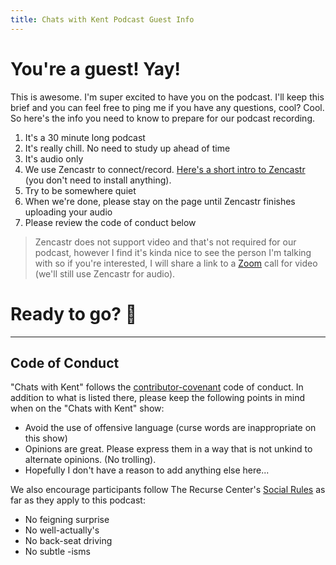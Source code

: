 ```yaml
---
title: Chats with Kent Podcast Guest Info
---
```



# You're a guest! Yay!

This is awesome. I'm super excited to have you on the podcast. I'll keep this
brief and you can feel free to ping me if you have any questions, cool? Cool. So
here's the info you need to know to prepare for our podcast recording.

1. It's a 30 minute long podcast
2. It's really chill. No need to study up ahead of time
3. It's audio only
4. We use Zencastr to connect/record.
   [Here's a short intro to Zencastr](https://www.youtube.com/watch?v=VcCJkiDeh0g)
   (you don't need to install anything).
5. Try to be somewhere quiet
6. When we're done, please stay on the page until Zencastr finishes uploading
   your audio
7. Please review the code of conduct below

> Zencastr does not support video and that's not required for our podcast,
> however I find it's kinda nice to see the person I'm talking with so if you're
> interested, I will share a link to a [Zoom](https://zoom.us) call for video
> (we'll still use Zencastr for audio).

# Ready to go? 🚀

<ZencastrLink />

<hr />

## Code of Conduct

"Chats with Kent" follows the
[contributor-covenant](http://contributor-covenant.org/version/1/3/0/code_of_conduct.md)
code of conduct. In addition to what is listed there, please keep the following
points in mind when on the "Chats with Kent" show:

- Avoid the use of offensive language (curse words are inappropriate on this
  show)
- Opinions are great. Please express them in a way that is not unkind to
  alternate opinions. (No trolling).
- Hopefully I don't have a reason to add anything else here...

We also encourage participants follow The Recurse Center's
[Social Rules](https://www.recurse.com/manual#sub-sec-social-rules) as far as
they apply to this podcast:

- No feigning surprise
- No well-actually's
- No back-seat driving
- No subtle -isms
